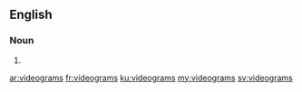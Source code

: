 ==English==

===Noun===
{{head|en}}

# {{plural of|videogram}}

[[ar:videograms]]
[[fr:videograms]]
[[ku:videograms]]
[[my:videograms]]
[[sv:videograms]]
